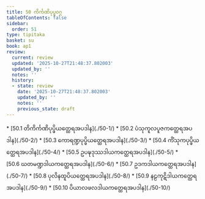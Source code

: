 ```yaml
---
title: 50 ကိင်္ကဏိပုပ္ဖဝဂ္ဂ
tableOfContents: false
sidebar:
  order: 51
type: tipitaka
basket: su
book: ap1
review:
  current: review
  updated: '2025-10-27T21:48:37.802003'
  updated_by: ''
  notes: ''
  history:
  - state: review
    date: '2025-10-27T21:48:37.802003'
    updated_by: ''
    notes: ''
    previous_state: draft
---
```



<ReviewStatus review={frontmatter.review} showDetails={true} />

<HypothesisAnnotation frontmatter={frontmatter} />

<DynamicBreadcrumb />



<TableOfContents book="ap1" section="50">
* [50.1 တိကိင်္ကဏိပုပ္ဖိယတ္ထေရအပဒါန](./50-1/)
* [50.2 ပံသုကူလပူဇကတ္ထေရအပဒါန](./50-2/)
* [50.3 ကောရဏ္ဍပုပ္ဖိယတ္ထေရအပဒါန](./50-3/)
* [50.4 ကိံသုကပုပ္ဖိယတ္ထေရအပဒါန](./50-4/)
* [50.5 ဥပဍ္ဎဒုဿဒါယကတ္ထေရအပဒါန](./50-5/)
* [50.6 ဃတမဏ္ဍဒါယကတ္ထေရအပဒါန](./50-6/)
* [50.7 ဥဒကဒါယကတ္ထေရအပဒါန](./50-7/)
* [50.8 ပုလိနထူပိယတ္ထေရအပဒါန](./50-8/)
* [50.9 နဠကုဋိဒါယကတ္ထေရအပဒါန](./50-9/)
* [50.10 ပိယာလဖလဒါယကတ္ထေရအပဒါန](./50-10/)
</TableOfContents>